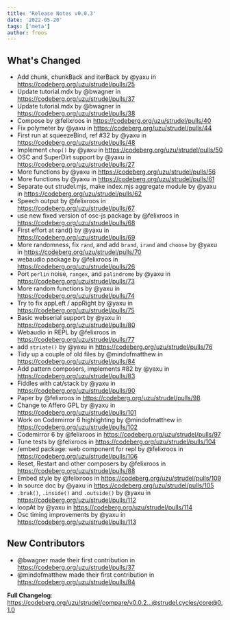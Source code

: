 ```yaml
---
title: 'Release Notes v0.0.3'
date: '2022-05-20'
tags: ['meta']
author: froos
---
```


## What's Changed

- Add chunk, chunkBack and iterBack by @yaxu in https://codeberg.org/uzu/strudel/pulls/25
- Update tutorial.mdx by @bwagner in https://codeberg.org/uzu/strudel/pulls/37
- Update tutorial.mdx by @bwagner in https://codeberg.org/uzu/strudel/pulls/38
- Compose by @felixroos in https://codeberg.org/uzu/strudel/pulls/40
- Fix polymeter by @yaxu in https://codeberg.org/uzu/strudel/pulls/44
- First run at squeezeBind, ref #32 by @yaxu in https://codeberg.org/uzu/strudel/pulls/48
- Implement `chop()` by @yaxu in https://codeberg.org/uzu/strudel/pulls/50
- OSC and SuperDirt support by @yaxu in https://codeberg.org/uzu/strudel/pulls/27
- More functions by @yaxu in https://codeberg.org/uzu/strudel/pulls/56
- More functions by @yaxu in https://codeberg.org/uzu/strudel/pulls/61
- Separate out strudel.mjs, make index.mjs aggregate module by @yaxu in https://codeberg.org/uzu/strudel/pulls/62
- Speech output by @felixroos in https://codeberg.org/uzu/strudel/pulls/67
- use new fixed version of osc-js package by @felixroos in https://codeberg.org/uzu/strudel/pulls/68
- First effort at rand() by @yaxu in https://codeberg.org/uzu/strudel/pulls/69
- More randomness, fix `rand`, and add `brand`, `irand` and `choose` by @yaxu in https://codeberg.org/uzu/strudel/pulls/70
- webaudio package by @felixroos in https://codeberg.org/uzu/strudel/pulls/26
- Port `perlin` noise, `rangex`, and `palindrome` by @yaxu in https://codeberg.org/uzu/strudel/pulls/73
- More random functions by @yaxu in https://codeberg.org/uzu/strudel/pulls/74
- Try to fix appLeft / appRight by @yaxu in https://codeberg.org/uzu/strudel/pulls/75
- Basic webserial support by @yaxu in https://codeberg.org/uzu/strudel/pulls/80
- Webaudio in REPL by @felixroos in https://codeberg.org/uzu/strudel/pulls/77
- add `striate()` by @yaxu in https://codeberg.org/uzu/strudel/pulls/76
- Tidy up a couple of old files by @mindofmatthew in https://codeberg.org/uzu/strudel/pulls/84
- Add pattern composers, implements #82 by @yaxu in https://codeberg.org/uzu/strudel/pulls/83
- Fiddles with cat/stack by @yaxu in https://codeberg.org/uzu/strudel/pulls/90
- Paper by @felixroos in https://codeberg.org/uzu/strudel/pulls/98
- Change to Affero GPL by @yaxu in https://codeberg.org/uzu/strudel/pulls/101
- Work on Codemirror 6 highlighting by @mindofmatthew in https://codeberg.org/uzu/strudel/pulls/102
- Codemirror 6 by @felixroos in https://codeberg.org/uzu/strudel/pulls/97
- Tune tests by @felixroos in https://codeberg.org/uzu/strudel/pulls/104
- /embed package: web component for repl by @felixroos in https://codeberg.org/uzu/strudel/pulls/106
- Reset, Restart and other composers by @felixroos in https://codeberg.org/uzu/strudel/pulls/88
- Embed style by @felixroos in https://codeberg.org/uzu/strudel/pulls/109
- In source doc by @yaxu in https://codeberg.org/uzu/strudel/pulls/105
- `.brak()`, `.inside()` and `.outside()` by @yaxu in https://codeberg.org/uzu/strudel/pulls/112
- loopAt by @yaxu in https://codeberg.org/uzu/strudel/pulls/114
- Osc timing improvements by @yaxu in https://codeberg.org/uzu/strudel/pulls/113

## New Contributors

- @bwagner made their first contribution in https://codeberg.org/uzu/strudel/pulls/37
- @mindofmatthew made their first contribution in https://codeberg.org/uzu/strudel/pulls/84

**Full Changelog**: https://codeberg.org/uzu/strudel/compare/v0.0.2...@strudel.cycles/core@0.1.0
